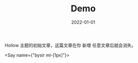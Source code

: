 ﻿---
title: "Demo"
date: '2022-01-01'
tags: ["demo", "hello"]
anchor:
  Hollow:
    title: "Hollow"
    content_md: |
      ### 相关文章
      - [关于 Hollow](https://baidu.com)
  新增:
    title: "如何新增文章"
    content_md: "[如何新增文章？](https://baidu.com)"
---


Hollow 主题的初始文章，这篇文章在你 新增 任意文章后就会消失。

<Say name={"bysir ml-[1px]"}></Say>